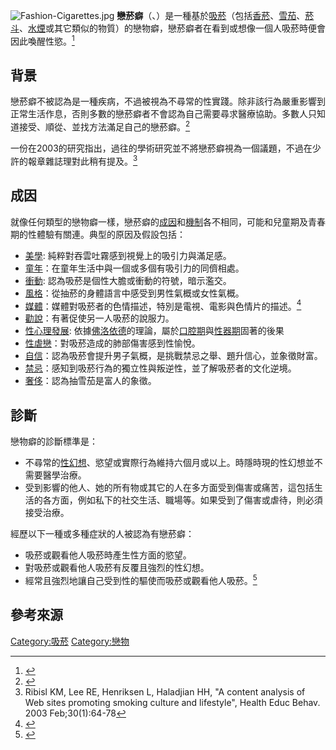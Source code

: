 [[File:Fashion-Cigarettes.jpg|thumb]]
'''戀菸癖'''（{{lang-en|Smoking fetishism}}、{{lang|en|Capnolagnia}}）是一種基於[[吸菸|吸菸]]（包括[[香菸|香菸]]、[[雪茄|雪茄]]、[[菸斗|菸斗]]、[[水煙|水煙]]或其它類似的物質）的戀物癖，戀菸癖者在看到或想像一個人吸菸時便會因此喚醒性慾。<ref name="F">{{cite web|url=http://www.smokingfan.com/category/smoking-fetish-star/|title=Smoking Fetish Star|date=|accessdate=2013-10-10|archive-date=2013-09-28|archive-url=https://web.archive.org/web/20130928212838/http://www.smokingfan.com/category/smoking-fetish-star/|dead-url=yes}}</ref>

==背景==
戀菸癖不被認為是一種疾病，不過被視為不尋常的性實踐。除非該行為嚴重影響到正常生活作息，否則多數的戀菸癖者不會認為自己需要尋求醫療協助。多數人只知道接受、順從、並找方法滿足自己的戀菸癖。<ref name="I">{{cite web |url=http://www.wrongdiagnosis.com/c/capnolagnia/treatments.htm |title=Treatments for Capnolagnia |date= |accessdate=2010-04-22 |archive-date=2019-12-10 |archive-url=https://web.archive.org/web/20191210004253/https://www.rightdiagnosis.com/c/capnolagnia/treatments.htm |dead-url=no }}</ref>

一份在2003的研究指出，過往的學術研究並不將戀菸癖視為一個議題，不過在少許的報章雜誌理對此稍有提及。<ref name=ribisl>Ribisl KM, Lee RE, Henriksen L, Haladjian HH, "A content analysis of Web sites promoting smoking culture and lifestyle", Health Educ Behav. 2003 Feb;30(1):64-78</ref>

==成因==
就像任何類型的戀物癖一樣，戀菸癖的[[古典制約|成因]]和[[性刺激|機制]]各不相同，可能和兒童期及青春期的性體驗有關連。典型的原因及假設包括：

* [[美學|美學]]: 純粹對吞雲吐霧感到視覺上的吸引力與滿足感。
* [[童年|童年]]：在童年生活中與一個或多個有吸引力的同儕相處。
* [[衝動_(心理學)|衝動]]: 認為吸菸是個性大膽或衝動的符號，暗示濫交。
* [[風格主義|風格]]：從抽菸的身體語言中感受到男性氣概或女性氣概。
* [[傳播媒體|媒體]]：媒體對吸菸者的色情描述，特別是電視、電影與色情片的描述。<ref name=wallst>{{cite news|last=Hwang|first=Suein|title=Drag Queens: Paula Puffs and Her Fans Watch, Enraptured|newspaper=Wall Street Journal|date=31 Jan 1996|page=A1}}</ref>
* [[勸說|勸說]]：有著促使另一人吸菸的說服力。
* [[性心理發展|性心理發展]]: 依據[[佛洛依德|佛洛依德]]的理論，屬於[[口腔期|口腔期]]與[[性器期|性器期]]固著的後果
* [[性虐戀|性虐戀]]：對吸菸造成的肺部傷害感到性愉悅。
* [[自信|自信]]：認為吸菸會提升男子氣概，是挑戰禁忌之舉、題升信心，並象徵財富。
* [[禁忌|禁忌]]：感知到吸菸行為的獨立性與叛逆性，並了解吸菸者的文化逆境。
* [[奢侈|奢侈]]：認為抽雪茄是富人的象徵。

== 診斷 ==
戀物癖的診斷標準是：
* 不尋常的[[性幻想|性幻想]]、慾望或實際行為維持六個月或以上。時隱時現的性幻想並不需要醫學治療。
* 受到影響的他人、她的所有物或其它的人在多方面受到傷害或痛苦，這包括生活的各方面，例如私下的社交生活、職場等。如果受到了傷害或虐待，則必須接受治療。

經歷以下一種或多種症狀的人被認為有戀菸癖：
* 吸菸或觀看他人吸菸時產生性方面的慾望。
* 對吸菸或觀看他人吸菸有反覆且強烈的性幻想。
* 經常且強烈地讓自己受到性的驅使而吸菸或觀看他人吸菸。<ref name="H">{{cite web |url=http://www.wrongdiagnosis.com/c/capnolagnia/symptoms.htm |title=Symptoms of Capnolagnia |date= |accessdate=2010-04-22 |archive-date=2019-12-10 |archive-url=https://web.archive.org/web/20191210004257/https://www.rightdiagnosis.com/c/capnolagnia/symptoms.htm |dead-url=no }}</ref>

==參考來源==
{{reflist}}

{{戀物癖}}
{{香煙}}
[[Category:吸菸|Category:吸菸]]
[[Category:戀物|Category:戀物]]